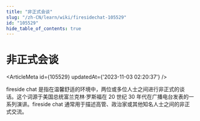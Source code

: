 ```yaml
---
title: "非正式会谈"
slug: "/zh-CN/learn/wiki/firesidechat-105529"
id: "105529"
hide_table_of_contents: true
---
```



# 非正式会谈

<ArticleMeta id={105529} updatedAt={'2023-11-03 02:20:37'} />
<div className='border-solid border-b border-t-0 my-4 border-[var(--ifm-color-gray-300)]' />

fireside chat 是指在温馨舒适的环境中，两位或多位人士之间进行非正式的谈话。这个词源于美国总统富兰克林·罗斯福在 20 世纪 30 年代在广播电台发表的一系列演讲。fireside chat 通常用于描述高管、政治家或其他知名人士之间的非正式交流。
